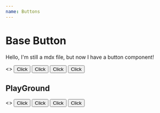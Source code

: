 ```yaml
---
name: Buttons
---
```


# Base Button

Hello, I'm still a mdx file, but now I have a button component!

<ThemeProvider theme={Theme}>
    <> 
        <Button color={"default"}>Click</Button>
        <Button color={"primary"}>Click</Button>
        <Button color={"warning"}>Click</Button>
        <Button color={"danger"}>Click</Button>
    </>
</ThemeProvider>


## PlayGround
<Playground>  
    <ThemeProvider theme={Theme}>
        <> 
            <Button color={"default"}>Click</Button>
            <Button color={"primary"}>Click</Button>
            <Button color={"secondary"}>Click</Button>
            <Button color={"danger"}>Click</Button>
        </>
    </ThemeProvider>
</Playground>

<PropsTable of={Button} />